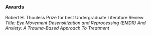 <br>
<br>

### Awards

Robert H. Thouless Prize for best Undergraduate Literature Review<br>
    *Title: Eye Movement Desensitization and Reprocessing (EMDR) And Anxiety: A Trauma-Based Approach To Treatment*